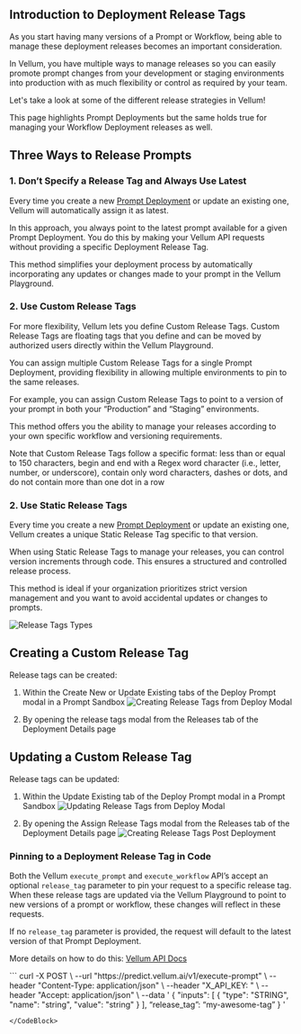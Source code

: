 ## Introduction to Deployment Release Tags
As you start having many versions of a Prompt or Workflow, being able to manage these deployment releases becomes an important consideration. 

In Vellum, you have multiple ways to manage releases so you can easily promote prompt changes from your development or staging environments into production with as much flexibility or control as required by your team.

Let's take a look at some of the different release strategies in Vellum!

<Callout intent="info">
This page highlights Prompt Deployments but the same holds true for managing your Workflow Deployment releases as well.
</Callout>

## Three Ways to Release Prompts

### 1. Don’t Specify a Release Tag and Always Use Latest

Every time you create a new [Prompt Deployment](/help-center/deployments/prompt-lifecycle-management) or update an existing one, Vellum will automatically assign it as latest. 

In this approach, you always point to the latest prompt available for a given Prompt Deployment. You do this by making your Vellum API requests without providing a specific Deployment Release Tag.

This method simplifies your deployment process by automatically incorporating any updates or changes made to your prompt in the Vellum Playground.

### 2. Use Custom Release Tags

For more flexibility, Vellum lets you define Custom Release Tags. Custom Release Tags are floating tags that you define and can be moved by authorized users directly within the Vellum Playground. 

You can assign multiple Custom Release Tags for a single Prompt Deployment, providing flexibility in allowing multiple environments to pin to the same releases.

For example, you can assign Custom Release Tags to point to a version of your prompt in both your “Production” and “Staging” environments.

This method offers you the ability to manage your releases according to your own specific workflow and versioning requirements.

<Callout intent="info">
Note that Custom Release Tags follow a specific format: less than or equal to 150 characters, begin and end with a Regex word character (i.e., letter, number, or underscore), contain only word characters, dashes or dots, and do not contain more than one dot in a row
</Callout>

### 2. Use Static Release Tags

Every time you create a new [Prompt Deployment](/help-center/deployments/prompt-lifecycle-management#changing-prompts-in-production) or update an existing one, Vellum creates a unique Static Release Tag specific to that version.

When using Static Release Tags to manage your releases, you can control version increments through code. This ensures a structured and controlled release process. 

This method is ideal if your organization prioritizes strict version management and you want to avoid accidental updates or changes to prompts.

![Release Tags Types](https://storage.googleapis.com/vellum-public/help-docs/release-tags-types.png)

## Creating a Custom Release Tag

Release tags can be created:

1. Within the Create New or Update Existing tabs of the Deploy Prompt modal in a Prompt Sandbox
![Creating Release Tags from Deploy Modal](https://storage.googleapis.com/vellum-public/help-docs/release-tags-on-deploy%20.png)

2. By opening the release tags modal from the Releases tab of the Deployment Details page


## Updating a Custom Release Tag

Release tags can be updated:

1. Within the Update Existing tab of the Deploy Prompt modal in a Prompt Sandbox
![Updating Release Tags from Deploy Modal](https://storage.googleapis.com/vellum-public/help-docs/release-tags-update-on-deploy.png)

2. By opening the Assign Release Tags modal from the Releases tab of the Deployment Details page
![Creating Release Tags Post Deployment](https://storage.googleapis.com/vellum-public/help-docs/release-tags-post-deploy.png)

### Pinning to a Deployment Release Tag in Code

Both the Vellum `execute_prompt` and `execute_workflow` API’s accept an optional `release_tag` parameter to pin your request to a specific release tag. When these release tags are updated via the Vellum Playground to point to new versions of a prompt or workflow, these changes will reflect in these requests.

If no `release_tag` parameter is provided, the request will default to the latest version of that Prompt Deployment.

More details on how to do this: [Vellum API Docs](https://docs.vellum.ai/api-reference/api-reference/execute-prompt)

<CodeBlock title="Example Request">
```
curl -X POST \
--url "https://predict.vellum.ai/v1/execute-prompt" \
--header "Content-Type: application/json" \
--header "X_API_KEY: <apiKey>" \
--header "Accept: application/json" \
--data '
{
  "inputs": [
    {
      "type": "STRING",
      "name": "string",
      "value": "string"
    }
  ],
  “release_tag”: “my-awesome-tag”
}
  '


```
</CodeBlock>
